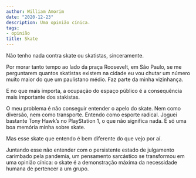 ```yaml
---
author: William Amorim
date: "2020-12-23"
description: Uma opinião cínica.
tags:
- opinião
title: Skate
---
```


Não tenho nada contra skate ou skatistas, sinceramente. 

Por morar tanto tempo ao lado da praça Roosevelt, em São Paulo, se me perguntarem quantos skatistas existem na cidade eu vou chutar um número muito maior do que um paulistano médio. Faz parte da minha vizinhança.

E no que mais importa, a ocupação do espaço público é a consequência mais importante dos stakistas.

O meu problema é não conseguir entender o apelo do skate. Nem como diversão, nem como transporte. Entendo como esporte radical. Joguei bastante Tony Hawk's no PlayStation 1, o que não significa nada. É só uma boa memória minha sobre skate. 

Mas esse skate que entendo é bem diferente do que vejo por aí.

Juntando esse não entender com o persistente estado de julgamento carimbado pela pandemia, um pensamento sarcástico se transformou em uma opinião cínica: o skate é a demonstração máxima da necessidade humana de pertencer a um grupo. 